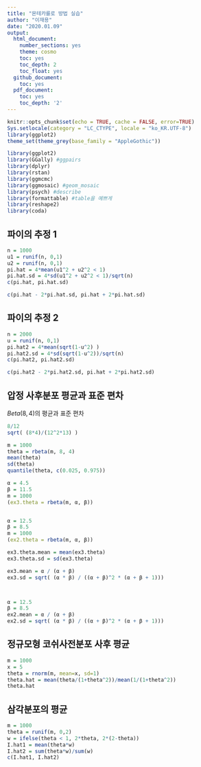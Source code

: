 ```yaml
---
title: "몬테카를로 방법 실습"
author: "이재용"
date: "2020.01.09"
output:
  html_document:
    number_sections: yes
    theme: cosmo
    toc: yes
    toc_depth: 2
    toc_float: yes
  github_document: 
    toc: yes
  pdf_document:
    toc: yes
    toc_depth: '2'
---
```


```r
knitr::opts_chunk$set(echo = TRUE, cache = FALSE, error=TRUE)
Sys.setlocale(category = "LC_CTYPE", locale = "ko_KR.UTF-8")
library(ggplot2)
theme_set(theme_grey(base_family = "AppleGothic"))
```

```r
library(ggplot2)
library(GGally) #ggpairs
library(dplyr)
library(rstan)
library(ggmcmc)
library(ggmosaic) #geom_mosaic
library(psych) #describe
library(formattable) #table을 예쁘게 
library(reshape2)
library(coda)
```


## 파이의 추정 1
```r
n = 1000
u1 = runif(n, 0,1)
u2 = runif(n, 0,1)
pi.hat = 4*mean(u1^2 + u2^2 < 1)
pi.hat.sd = 4*sd(u1^2 + u2^2 < 1)/sqrt(n)
c(pi.hat, pi.hat.sd)
```

```r
c(pi.hat - 2*pi.hat.sd, pi.hat + 2*pi.hat.sd)
```


## 파이의 추정 2
```r
n = 2000
u = runif(n, 0,1)
pi.hat2 = 4*mean(sqrt(1-u^2) )
pi.hat2.sd = 4*sd(sqrt(1-u^2))/sqrt(n)
c(pi.hat2, pi.hat2.sd)
```


```r
c(pi.hat2 - 2*pi.hat2.sd, pi.hat + 2*pi.hat2.sd)
```

## 압정 사후분포 평균과 표준 편차 
$Beta(8,4)$의 평균과 표준 편차 
```r
8/12
sqrt( (8*4)/(12^2*13) )
```

```r
m = 1000
theta = rbeta(m, 8, 4)
mean(theta)
sd(theta)
quantile(theta, c(0.025, 0.975))
```

```r
α = 4.5
β = 11.5
m = 1000
(ex3.theta = rbeta(m, α, β))


α = 12.5
β = 8.5
m = 1000
(ex2.theta = rbeta(m, α, β))

ex3.theta.mean = mean(ex3.theta)
ex3.theta.sd = sd(ex3.theta)

ex3.mean = α / (α + β)
ex3.sd = sqrt( (α * β) / ((α + β)^2 * (α + β + 1)))




```

```r
α = 12.5
β = 8.5
ex2.mean = α / (α + β)
ex2.sd = sqrt( (α * β) / ((α + β)^2 * (α + β + 1)))
```

## 정규모형 코쉬사전분포 사후 평균 

```r
m = 1000
x = 5
theta = rnorm(m, mean=x, sd=1) 
theta.hat = mean(theta/(1+theta^2))/mean(1/(1+theta^2))
theta.hat
```

## 삼각분포의 평균 
```r
m = 1000
theta = runif(m, 0,2)
w = ifelse(theta < 1, 2*theta, 2*(2-theta))
I.hat1 = mean(theta*w)
I.hat2 = sum(theta*w)/sum(w)
c(I.hat1, I.hat2)
```


